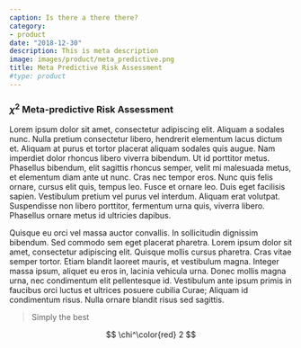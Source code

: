 ```yaml
---
caption: Is there a there there?
category:
- product
date: "2018-12-30"
description: This is meta description
image: images/product/meta_predictive.png
title: Meta Predictive Risk Assessment
#type: product
---
```

### $\chi^2$ Meta-predictive Risk Assessment

Lorem ipsum dolor sit amet, consectetur adipiscing elit. Aliquam a sodales nunc. Nulla pretium consectetur libero, hendrerit elementum lacus dictum et. Aliquam at purus et tortor placerat aliquam sodales quis augue. Nam imperdiet dolor rhoncus libero viverra bibendum. Ut id porttitor metus. Phasellus bibendum, elit sagittis rhoncus semper, velit mi malesuada metus, et elementum diam ante ut nunc. Cras nec tempor eros. Nunc quis felis ornare, cursus elit quis, tempus leo. Fusce et ornare leo. Duis eget facilisis sapien. Vestibulum pretium vel purus vel interdum. Aliquam erat volutpat. Suspendisse non libero porttitor, fermentum urna quis, viverra libero. Phasellus ornare metus id ultricies dapibus.

Quisque eu orci vel massa auctor convallis. In sollicitudin dignissim bibendum. Sed commodo sem eget placerat pharetra. Lorem ipsum dolor sit amet, consectetur adipiscing elit. Quisque mollis cursus pharetra. Cras vitae semper tortor. Etiam blandit laoreet mauris, et vestibulum magna. Integer massa ipsum, aliquet eu eros in, lacinia vehicula urna. Donec mollis magna urna, nec condimentum elit pellentesque id. Vestibulum ante ipsum primis in faucibus orci luctus et ultrices posuere cubilia Curae; Aliquam id condimentum risus. Nulla ornare blandit risus sed sagittis.

> Simply the best



$$ \chi^\color{red} 2 $$

